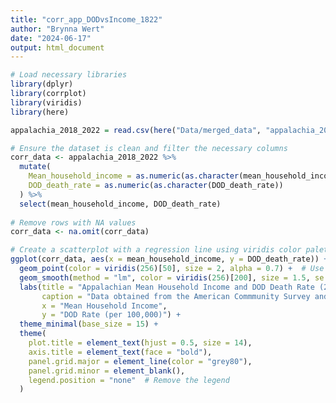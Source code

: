 ```yaml
---
title: "corr_app_DODvsIncome_1822"
author: "Brynna Wert"
date: "2024-06-17"
output: html_document
---
```


```r
# Load necessary libraries
library(dplyr)
library(corrplot)
library(viridis)
library(here)
```

```r
appalachia_2018_2022 = read.csv(here("Data/merged_data", "appalachia_2018_2022.csv"), sep = ",", header = TRUE)
```

```R
# Ensure the dataset is clean and filter the necessary columns
corr_data <- appalachia_2018_2022 %>%
  mutate(
    Mean_household_income = as.numeric(as.character(mean_household_income)),
    DOD_death_rate = as.numeric(as.character(DOD_death_rate))
  ) %>%
  select(mean_household_income, DOD_death_rate) 
 
# Remove rows with NA values
corr_data <- na.omit(corr_data)
```

```R
# Create a scatterplot with a regression line using viridis color palette
ggplot(corr_data, aes(x = mean_household_income, y = DOD_death_rate)) +
  geom_point(color = viridis(256)[50], size = 2, alpha = 0.7) +  # Use a consistent viridis color for points with transparency
  geom_smooth(method = "lm", color = viridis(256)[200], size = 1.5, se = FALSE) +  # Add a prominent regression line
  labs(title = "Appalachian Mean Household Income and DOD Death Rate (2018-2022)",
       caption = "Data obtained from the American Commmunity Survey and National Center for Health Statistics (CDC)",
       x = "Mean Household Income",
       y = "DOD Rate (per 100,000)") +
  theme_minimal(base_size = 15) +
  theme(
    plot.title = element_text(hjust = 0.5, size = 14),
    axis.title = element_text(face = "bold"),
    panel.grid.major = element_line(color = "grey80"),
    panel.grid.minor = element_blank(),
    legend.position = "none"  # Remove the legend
  )
```
